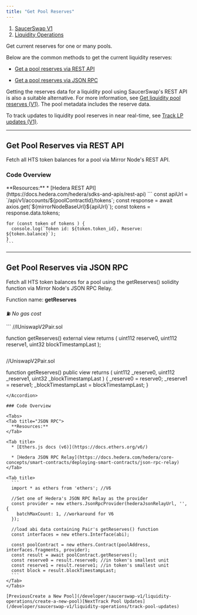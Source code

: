 ```yaml
---
title: "Get Pool Reserves"
---
```


1. [SaucerSwap V1](/developer/saucerswap-v1)
2. [Liquidity Operations](/developer/saucerswap-v1/liquidity-operations)

Get current reserves for one or many pools.

Below are the common methods to get the current liquidity reserves:

* [Get a pool reserves via REST API](/developer/saucerswap-v1/liquidity-operations/get-pool-reserves#get-a-pair-reserves-via-rest-api)

* [Get a pool reserves via JSON RPC](/developer/saucerswap-v1/liquidity-operations/get-pool-reserves#get-a-pair-reserves-via-json-rpc)

Getting the reserves data for a liquidity pool using SaucerSwap's REST API is also a suitable alternative. For more information, see [Get liquidity pool reserves (V1)](/developer/saucerswap-v1/liquidity-operations/get-pool-reserves). The pool metadata includes the reserve data.

To track updates to liquidity pool reserves in near real-time, see [Track LP updates (V1)](/developer/saucerswap-v1/liquidity-operations/track-pool-updates).

***

## Get Pool Reserves via REST API

Fetch all HTS token balances for a pool via Mirror Node's REST API.

### Code Overview

<Tabs>
  <Tab title="Typescript">
    **Resources:**
  </Tab>

  <Tab title>
    * [Hedera REST API](https://docs.hedera.com/hedera/sdks-and-apis/rest-api)
  </Tab>

  <Tab title>
    ```
    const apiUrl = `/api/v1/accounts/${poolContractId}/tokens`;  
    const response = await axios.get(`${mirrorNodeBaseUrl}${apiUrl}`);
    const tokens = response.data.tokens;

    for (const token of tokens ) {
      console.log(`Token id: ${token.token_id}, Reserve: ${token.balance}`);
    }
    ```
  </Tab>
</Tabs>

***

## Get Pool Reserves via JSON RPC

Fetch all HTS token balances for a pool using the getReserves() solidity function via Mirror Node's JSON RPC Relay.

Function name: **getReserves**

⛽ *No gas cost*

<Accordion title="Solidity Interface & Function Body">
  ```
  //IUniswapV2Pair.sol

  function getReserves() external view returns (
    uint112 reserve0, 
    uint112 reserve1, 
    uint32 blockTimestampLast
  );
  ```

  ```
  //UniswapV2Pair.sol

  function getReserves()
    public
    view
    returns (
      uint112 _reserve0,
      uint112 _reserve1,
      uint32 _blockTimestampLast
    )
  {
    _reserve0 = reserve0;
    _reserve1 = reserve1;
    _blockTimestampLast = blockTimestampLast;
  }
  ```
</Accordion>

### Code Overview

<Tabs>
  <Tab title="JSON RPC">
    **Resources:**
  </Tab>

  <Tab title>
    * [Ethers.js docs (v6)](https://docs.ethers.org/v6/)

    * [Hedera JSON RPC Relay](https://docs.hedera.com/hedera/core-concepts/smart-contracts/deploying-smart-contracts/json-rpc-relay)
  </Tab>

  <Tab title>
    ```
    import * as ethers from 'ethers'; //V6

    //Set one of Hedera's JSON RPC Relay as the provider
    const provider = new ethers.JsonRpcProvider(hederaJsonRelayUrl, '', {
      batchMaxCount: 1, //workaround for V6
    });

    //load abi data containing Pair's getReserves() function
    const interfaces = new ethers.Interface(abi);

    const poolContract = new ethers.Contract(poolAddress, interfaces.fragments, provider);
    const result = await poolContract.getReserves();
    const reserve0 = result.reserve0; //in token's smallest unit
    const reserve1 = result.reserve1; //in token's smallest unit
    const block = result.blockTimestampLast;
    ```
  </Tab>
</Tabs>

[PreviousCreate a New Pool](/developer/saucerswap-v1/liquidity-operations/create-a-new-pool)[NextTrack Pool Updates](/developer/saucerswap-v1/liquidity-operations/track-pool-updates)
